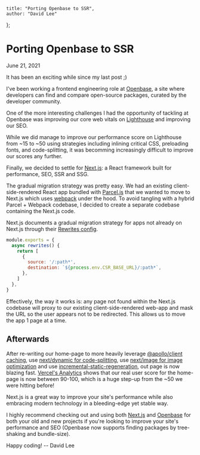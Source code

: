 	title: "Porting Openbase to SSR",
	author: "David Lee"
};

# Porting Openbase to SSR

June 21, 2021

It has been an exciting while since my last post ;)

I've been working a frontend engineering role at [Openbase](https://openbase.com), a site where developers can find and compare open-source packages, curated by the developer community.

One of the more interesting challenges I had the opportunity of tackling at Openbase was improving our core web vitals on [Lighthouse](https://developers.google.com/web/tools/lighthouse) and improving our SEO.

While we did manage to improve our performance score on Lighthouse from ~15 to ~50 using strategies including inlining critical CSS, preloading fonts, and code-splitting, it was becomming increasingly difficult to improve our scores any further.

Finally, we decided to settle for [Next.js](https://nextjs.org): a React framework built for performance, SEO, SSR and SSG.

The gradual migration strategy was pretty easy. We had an existing client-side-rendered React app bundled with [Parcel.js](https://parceljs.org/) that we wanted to move to Next.js which uses [webpack](https://webpack.js.org/) under the hood. To avoid tangling with a hybrid Parcel + Webpack codebase, I decided to create a separate codebase containing the Next.js code.

Next.js documents a gradual migration strategy for apps not already on Next.js through their [Rewrites config](https://nextjs.org/docs/api-reference/next.config.js/rewrites).

```js
module.exports = {
  async rewrites() {
    return [
      {
        source: '/:path*',
        destination: `${process.env.CSR_BASE_URL}/:path*`,
      },
    ]
  },
}
```

Effectively, the way it works is: any page not found within the Next.js codebase will proxy to our existing client-side-rendered web-app and mask the URL so the user appears not to be redirected. This allows us to move the app 1 page at a time.

## Afterwards
After re-writing our home-page to more heavily leverage [@apollo/client caching](https://www.apollographql.com/docs/react/caching/cache-configuration/), use [next/dynamic for code-splitting](https://nextjs.org/docs/advanced-features/dynamic-import), use [next/image for image optimization](https://nextjs.org/docs/api-reference/next/image) and use [incremental-static-regeneration](https://nextjs.org/docs/basic-features/data-fetching#incremental-static-regeneration), out page is now blazing fast. [Vercel's Analytics](https://vercel.com/analytics) shows that our real user score for the home-page is now between 90-100, which is a huge step-up from the ~50 we were hitting before!

Next.js is a great way to improve your site's performance while also embracing modern technology in a bleeding-edge yet stable way.

I highly recommend checking out and using both [Next.js](https://nextjs.org) and [Openbase](https://openbase.com) for both your old and new projects if you're looking to improve your site's performance and SEO (Openbase now supports finding packages by tree-shaking and bundle-size).

Happy coding! -- David Lee
